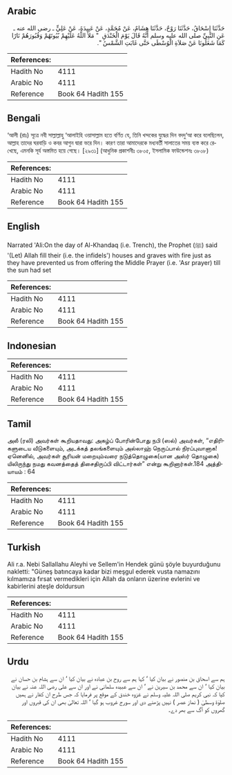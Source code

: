 ## Arabic


<div dir="rtl" lang="ar" style={{fontSize:'larger',backgroundColor:'#f8f9fa',padding:20}}>
حَدَّثَنَا إِسْحَاقُ، حَدَّثَنَا رَوْحٌ، حَدَّثَنَا هِشَامٌ، عَنْ مُحَمَّدٍ، عَنْ عَبِيدَةَ، عَنْ عَلِيٍّ ـ رضى الله عنه ـ عَنِ النَّبِيِّ صلى الله عليه وسلم أَنَّهُ قَالَ يَوْمَ الْخَنْدَقِ ‏ "‏ مَلأَ اللَّهُ عَلَيْهِمْ بُيُوتَهُمْ وَقُبُورَهُمْ نَارًا كَمَا شَغَلُونَا عَنْ صَلاَةِ الْوُسْطَى حَتَّى غَابَتِ الشَّمْسُ ‏"‏‏.‏
</div>
<div style={{backgroundColor:'#f8f9fa',padding:20, marginBottom: 10}}><table> <thead> <tr> <th>References:</th> <th></th> </tr> </thead> <tbody><tr><td>Hadith No</td><td>4111</td></tr><tr><td>Arabic No</td><td>4111</td></tr><tr><td>Reference</td><td>Book 64 Hadith 155</td></tr></tbody></table></div>

## Bengali


<div dir="ltr" lang="bn" style={{fontSize:'larger',backgroundColor:'#f8f9fa',padding:20}}>
‘আলী (রাঃ) সূত্রে নবী সাল্লাল্লাহু ‘আলাইহি ওয়াসাল্লাম হতে বর্ণিত যে, তিনি খন্দকের যুদ্ধের দিন বদদু‘আ করে বলেছিলেন, আল্লাহ তাদের ঘরবাড়ি ও কবর আগুন দ্বারা ভরে দিন। কারণ তারা আমাদেরকে মধ্যবর্তী সালাতের সময় ব্যস্ত করে রেখেছে, এমনকি সূর্য অস্তমিত হয়ে গেছে। [২৯৩১] (আধুনিক প্রকাশনীঃ ৩৮০৫, ইসলামিক ফাউন্ডেশনঃ ৩৮০৮)
</div>
<div style={{backgroundColor:'#f8f9fa',padding:20, marginBottom: 10}}><table> <thead> <tr> <th>References:</th> <th></th> </tr> </thead> <tbody><tr><td>Hadith No</td><td>4111</td></tr><tr><td>Arabic No</td><td>4111</td></tr><tr><td>Reference</td><td>Book 64 Hadith 155</td></tr></tbody></table></div>

## English


<div dir="ltr" lang="en" style={{fontSize:'larger',backgroundColor:'#f8f9fa',padding:20}}>
Narrated 'Ali:On the day of Al-Khandaq (i.e. Trench), the Prophet (ﷺ) said '(Let) Allah fill their (i.e. the infidels') houses and graves with fire just as they have prevented us from offering the Middle Prayer (i.e. 'Asr prayer) till the sun had set
</div>
<div style={{backgroundColor:'#f8f9fa',padding:20, marginBottom: 10}}><table> <thead> <tr> <th>References:</th> <th></th> </tr> </thead> <tbody><tr><td>Hadith No</td><td>4111</td></tr><tr><td>Arabic No</td><td>4111</td></tr><tr><td>Reference</td><td>Book 64 Hadith 155</td></tr></tbody></table></div>

## Indonesian


<div dir="ltr" lang="id" style={{fontSize:'larger',backgroundColor:'#f8f9fa',padding:20}}>

</div>
<div style={{backgroundColor:'#f8f9fa',padding:20, marginBottom: 10}}><table> <thead> <tr> <th>References:</th> <th></th> </tr> </thead> <tbody><tr><td>Hadith No</td><td>4111</td></tr><tr><td>Arabic No</td><td>4111</td></tr><tr><td>Reference</td><td>Book 64 Hadith 155</td></tr></tbody></table></div>

## Tamil


<div dir="ltr" lang="ta" style={{fontSize:'larger',backgroundColor:'#f8f9fa',padding:20}}>
அலீ (ரலி) அவர்கள் கூறியதாவது: அகழ்ப் போரின்போது நபி (ஸல்) அவர்கள், “எதிரிகளுடைய வீடுகளையும், அடக்கத் தலங்களையும் அல்லாஹ் நெருப்பால் நிரப்புவானாக! ஏனெனில், அவர்கள் சூரியன் மறையும்வரை நடுத்தொழுகை(யான அஸ்ர் தொழுகை) யிலிருந்து நமது கவனத்தைத் திசைதிருப்பி விட்டார்கள்” என்று கூறினார்கள்.184 அத்தியாயம் : 64
</div>
<div style={{backgroundColor:'#f8f9fa',padding:20, marginBottom: 10}}><table> <thead> <tr> <th>References:</th> <th></th> </tr> </thead> <tbody><tr><td>Hadith No</td><td>4111</td></tr><tr><td>Arabic No</td><td>4111</td></tr><tr><td>Reference</td><td>Book 64 Hadith 155</td></tr></tbody></table></div>

## Turkish


<div dir="ltr" lang="tr" style={{fontSize:'larger',backgroundColor:'#f8f9fa',padding:20}}>
Ali r.a. Nebi Sallallahu Aleyhi ve Sellem'in Hendek günü şöyle buyurduğunu nakletti: "Güneş batıncaya kadar bizi meşgul ederek vusta namazını kılmamıza fırsat vermedikleri için Allah da onların üzerine evlerini ve kabirlerini ateşle doldursun
</div>
<div style={{backgroundColor:'#f8f9fa',padding:20, marginBottom: 10}}><table> <thead> <tr> <th>References:</th> <th></th> </tr> </thead> <tbody><tr><td>Hadith No</td><td>4111</td></tr><tr><td>Arabic No</td><td>4111</td></tr><tr><td>Reference</td><td>Book 64 Hadith 155</td></tr></tbody></table></div>

## Urdu


<div dir="rtl" lang="ur" style={{fontSize:'larger',backgroundColor:'#f8f9fa',padding:20}}>
ہم سے اسحاق بن منصور نے بیان کیا ‘ کہا ہم سے روح بن عبادہ نے بیان کیا ‘ ان سے ہشام بن حسان نے بیان کیا ‘ ان سے محمد بن سیرین نے ‘ ان سے عبیدہ سلمانی نے اور ان سے علی رضی اللہ عنہ نے بیان کیا کہ نبی کریم صلی اللہ علیہ وسلم نے غزوہ خندق کے موقع پر فرمایا کہ جس طرح ان کفار نے ہمیں صلوٰۃ وسطیٰ ( نماز عصر ) نہیں پڑھنے دی اور سورج غروب ہو گیا ‘ اللہ تعالیٰ بھی ان کی قبروں اور گھروں کو آگ سے بھر دے۔
</div>
<div style={{backgroundColor:'#f8f9fa',padding:20, marginBottom: 10}}><table> <thead> <tr> <th>References:</th> <th></th> </tr> </thead> <tbody><tr><td>Hadith No</td><td>4111</td></tr><tr><td>Arabic No</td><td>4111</td></tr><tr><td>Reference</td><td>Book 64 Hadith 155</td></tr></tbody></table></div>